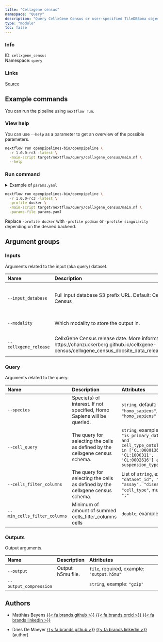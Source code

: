 ```yaml
---
title: "Cellxgene census"
namespace: "Query"
description: "Query CellxGene Census or user-specified TileDBSoma object, and eventually fetch cell and gene metadata or/and expression counts."
type: "module"
toc: false
---
```


::: {.column-margin}

### Info

ID: `cellxgene_census`  
Namespace: `query`

### Links
[Source](https://github.com/openpipelines-bio/openpipeline/blob/1.0.0-rc3/./src/query/cellxgene_census){.btn-action .btn-sm .btn-info .btn role="button"}

:::



## Example commands

You can run the pipeline using `nextflow run`.

### View help

You can use `--help` as a parameter to get an overview of the possible parameters.

```bash
nextflow run openpipelines-bio/openpipeline \
  -r 1.0.0-rc3 -latest \
  -main-script target/nextflow/query/cellxgene_census/main.nf \
  --help
```

### Run command

<details>
<summary>Example of `params.yaml`</summary>
```yaml
# Inputs
input_database: "CellxGene"
modality: "rna"
cellxgene_release: "2023-05-15"

# Outputs
# output: "$id.$key.output.h5mu"
# output_compression: "gzip"

# Query
species: "homo_sapiens"
# cell_query: "is_primary_data == True and cell_type_ontology_term_id in ['CL:0000136', 'CL:1000311', 'CL:0002616'] and suspension_type == 'cell'"
# cells_filter_columns: ["dataset_id", "tissue", "assay", "disease", "cell_type"]
# min_cells_filter_columns: 100

# Nextflow input-output arguments
publish_dir: # please fill in - example: "output/"
# param_list: "my_params.yaml"
```
</details>

```bash
nextflow run openpipelines-bio/openpipeline \
  -r 1.0.0-rc3 -latest \
  -profile docker \
  -main-script target/nextflow/query/cellxgene_census/main.nf \
  -params-file params.yaml
```

:::{.callout-note}
Replace `-profile docker` with `-profile podman` or `-profile singularity` depending on the desired backend.
:::

## Argument groups

### Inputs

Arguments related to the input (aka query) dataset.


|Name                  |Description                                                                                                                                        |Attributes                                           |
|:---------------------|:--------------------------------------------------------------------------------------------------------------------------------------------------|:----------------------------------------------------|
|`--input_database`    |Full input database S3 prefix URL. Default: CellxGene Census                                                                                       |`string`, default: `"CellxGene"`, example: `"s3://"` |
|`--modality`          |Which modality to store the output in.                                                                                                             |`string`, default: `"rna"`                           |
|`--cellxgene_release` |CellxGene Census release date. More information: https://chanzuckerberg.github.io/cellxgene-census/cellxgene_census_docsite_data_release_info.html |`string`, default: `"2023-05-15"`                    |


### Query

Arguments related to the query.


|Name                         |Description                                                                  |Attributes                                                                                                                                                |
|:----------------------------|:----------------------------------------------------------------------------|:---------------------------------------------------------------------------------------------------------------------------------------------------------|
|`--species`                  |Specie(s) of interest. If not specified, Homo Sapiens will be queried.       |`string`, default: `"homo_sapiens"`, example: `"homo_sapiens"`                                                                                            |
|`--cell_query`               |The query for selecting the cells as defined by the cellxgene census schema. |`string`, example: `"is_primary_data == True and cell_type_ontology_term_id in ['CL:0000136', 'CL:1000311', 'CL:0002616'] and suspension_type == 'cell'"` |
|`--cells_filter_columns`     |The query for selecting the cells as defined by the cellxgene census schema. |List of `string`, example: `"dataset_id", "tissue", "assay", "disease", "cell_type"`, multiple_sep: `";"`                                                 |
|`--min_cells_filter_columns` |Minimum of amount of summed cells_filter_columns cells                       |`double`, example: `100`                                                                                                                                  |


### Outputs

Output arguments.


|Name                   |Description       |Attributes                                 |
|:----------------------|:-----------------|:------------------------------------------|
|`--output`             |Output h5mu file. |`file`, required, example: `"output.h5mu"` |
|`--output_compression` |                  |`string`, example: `"gzip"`                |

## Authors


  * Matthias Beyens [{{< fa brands github >}}](https://github.com/MatthiasBeyens) [{{< fa brands orcid >}}](https://orcid.org/0000-0003-3304-0706) [{{< fa brands linkedin >}}](https://linkedin.com/in/mbeyens)

  * Dries De Maeyer [{{< fa brands github >}}](https://github.com/ddemaeyer) [{{< fa brands linkedin >}}](https://linkedin.com/in/dries-de-maeyer-b46a814) (author)
